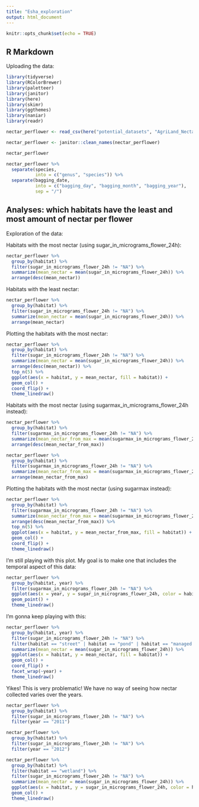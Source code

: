 ```yaml
---
title: "Esha_exploration"
output: html_document
---
```


```r
knitr::opts_chunk$set(echo = TRUE)
```

## R Markdown

Uploading the data:

```r
library(tidyverse)
library(RColorBrewer)
library(paletteer)
library(janitor)
library(here)
library(skimr)
library(ggthemes)
library(naniar)
library(readr)
```

```r
nectar_perflower <- read_csv(here("potential_datasets", "AgriLand_Nectar_perflower.csv"))
```

```r
nectar_perflower <- janitor::clean_names(nectar_perflower)
```

```r
nectar_perflower
```

```r
nectar_perflower %>% 
  separate(species,
           into = c("genus", "species")) %>% 
  separate(bagging_date,
           into = c("bagging_day", "bagging_month", "bagging_year"),
           sep = "/")
```

## Analyses: which habitats have the least and most amount of nectar per flower

Exploration of the data: 

Habitats with the most nectar (using sugar_in_micrograms_flower_24h):
```r
nectar_perflower %>%
  group_by(habitat) %>%
  filter(sugar_in_micrograms_flower_24h != "NA") %>%
  summarize(mean_nectar = mean(sugar_in_micrograms_flower_24h)) %>%
  arrange(desc(mean_nectar))
```

Habitats with the least nectar: 
```r
nectar_perflower %>%
  group_by(habitat) %>%
  filter(sugar_in_micrograms_flower_24h != "NA") %>%
  summarize(mean_nectar = mean(sugar_in_micrograms_flower_24h)) %>%
  arrange(mean_nectar)
```

Plotting the habitats with the most nectar: 
```r
nectar_perflower %>%
  group_by(habitat) %>%
  filter(sugar_in_micrograms_flower_24h != "NA") %>%
  summarize(mean_nectar = mean(sugar_in_micrograms_flower_24h)) %>%
  arrange(desc(mean_nectar)) %>%
  top_n(5) %>%
  ggplot(aes(x = habitat, y = mean_nectar, fill = habitat)) + 
  geom_col() + 
  coord_flip() +
  theme_linedraw()
```

Habitats with the most nectar (using sugarmax_in_micrograms_flower_24h instead):
```r
nectar_perflower %>%
  group_by(habitat) %>%
  filter(sugarmax_in_micrograms_flower_24h != "NA") %>%
  summarize(mean_nectar_from_max = mean(sugarmax_in_micrograms_flower_24h)) %>%
  arrange(desc(mean_nectar_from_max))
```

```r
nectar_perflower %>%
  group_by(habitat) %>%
  filter(sugarmax_in_micrograms_flower_24h != "NA") %>%
  summarize(mean_nectar_from_max = mean(sugarmax_in_micrograms_flower_24h)) %>%
  arrange(mean_nectar_from_max)
```

Plotting the habitats with the most nectar (using sugarmax instead): 
```r
nectar_perflower %>%
  group_by(habitat) %>%
  filter(sugarmax_in_micrograms_flower_24h != "NA") %>%
  summarize(mean_nectar_from_max = mean(sugarmax_in_micrograms_flower_24h)) %>%
  arrange(desc(mean_nectar_from_max)) %>%
  top_n(5) %>%
  ggplot(aes(x = habitat, y = mean_nectar_from_max, fill = habitat)) + 
  geom_col() + 
  coord_flip() +
  theme_linedraw()
```

I'm still playing with this plot. My goal is to make one that includes the temporal aspect of this data:
```r
nectar_perflower %>%
  group_by(habitat, year) %>%
  filter(sugarmax_in_micrograms_flower_24h != "NA") %>%
  ggplot(aes(x = year, y = sugar_in_micrograms_flower_24h, color = habitat)) + 
  geom_point() +
  theme_linedraw()
```

I'm gonna keep playing with this: 
```r
nectar_perflower %>%
  group_by(habitat, year) %>%
  filter(sugar_in_micrograms_flower_24h != "NA") %>%
  filter(habitat == "street" | habitat == "pond" | habitat == "managed grassland-garden" | habitat == "hedgerow" | habitat == "healthland-mooseland") %>%
  summarize(mean_nectar = mean(sugar_in_micrograms_flower_24h)) %>%
  ggplot(aes(x = habitat, y = mean_nectar, fill = habitat)) + 
  geom_col() + 
  coord_flip() +
  facet_wrap(~year) +
  theme_linedraw()
```
Yikes! This is very problematic! We have no way of seeing how nectar collected varies over the years. 

```r
nectar_perflower %>%
  group_by(habitat) %>%
  filter(sugar_in_micrograms_flower_24h != "NA") %>%
  filter(year == "2011")
```

```r
nectar_perflower %>%
  group_by(habitat) %>%
  filter(sugar_in_micrograms_flower_24h != "NA") %>%
  filter(year == "2012")
```

```r
nectar_perflower %>%
  group_by(habitat) %>%
  filter(habitat == "wetland") %>%
  filter(sugar_in_micrograms_flower_24h != "NA") %>%
  summarize(mean_nectar = mean(sugar_in_micrograms_flower_24h)) %>%
  ggplot(aes(x = habitat, y = sugar_in_micrograms_flower_24h, color = habitat)) + 
  geom_col() +
  theme_linedraw() 
```


